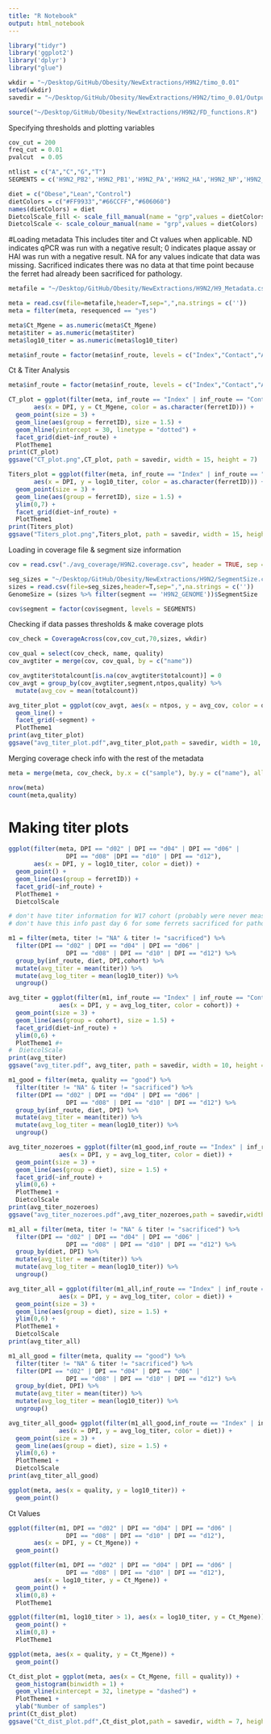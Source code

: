 ```yaml
---
title: "R Notebook"
output: html_notebook
---
```


```r
library("tidyr")
library('ggplot2')
library('dplyr')
library("glue")

wkdir = "~/Desktop/GitHub/Obesity/NewExtractions/H9N2/timo_0.01"
setwd(wkdir)
savedir = "~/Desktop/GitHub/Obesity/NewExtractions/H9N2/timo_0.01/Output_Figures"

source("~/Desktop/GitHub/Obesity/NewExtractions/H9N2/FD_functions.R")
```

Specifying thresholds and plotting variables
```r
cov_cut = 200
freq_cut = 0.01
pvalcut  = 0.05

ntlist = c("A","C","G","T")
SEGMENTS = c('H9N2_PB2','H9N2_PB1','H9N2_PA','H9N2_HA','H9N2_NP','H9N2_NA','H9N2_MP','H9N2_NS')
```

```r
diet = c("Obese","Lean","Control")
dietColors = c("#FF9933","#66CCFF","#606060")
names(dietColors) = diet
DietcolScale_fill <- scale_fill_manual(name = "grp",values = dietColors)
DietcolScale <- scale_colour_manual(name = "grp",values = dietColors)
```

#Loading metadata
This includes titer and Ct values when applicable. ND indicates qPCR was run with a negative result; 0 indicates plaque assay or HAI was run with a negative result. NA for any values indicate that data was missing. Sacrificed indicates there was no data at that time point because the ferret had already been sacrificed for pathology. 
```r
metafile = "~/Desktop/GitHub/Obesity/NewExtractions/H9N2/H9_Metadata.csv"

meta = read.csv(file=metafile,header=T,sep=",",na.strings = c(''))
meta = filter(meta, resequenced == "yes")

meta$Ct_Mgene = as.numeric(meta$Ct_Mgene)
meta$titer = as.numeric(meta$titer)
meta$log10_titer = as.numeric(meta$log10_titer)

meta$inf_route = factor(meta$inf_route, levels = c("Index","Contact","Aerosol","Control"))
```

Ct & Titer Analysis
```r
meta$inf_route = factor(meta$inf_route, levels = c("Index","Contact","Aerosol","Control"))

CT_plot = ggplot(filter(meta, inf_route == "Index" | inf_route == "Contact"), 
       aes(x = DPI, y = Ct_Mgene, color = as.character(ferretID))) +
  geom_point(size = 3) +
  geom_line(aes(group = ferretID), size = 1.5) +
  geom_hline(yintercept = 30, linetype = "dotted") +
  facet_grid(diet~inf_route) +
  PlotTheme1
print(CT_plot)
ggsave("CT_plot.png",CT_plot, path = savedir, width = 15, height = 7)

Titers_plot = ggplot(filter(meta, inf_route == "Index" | inf_route == "Contact"), 
       aes(x = DPI, y = log10_titer, color = as.character(ferretID))) +
  geom_point(size = 3) +
  geom_line(aes(group = ferretID), size = 1.5) +
  ylim(0,7) +
  facet_grid(diet~inf_route) +
  PlotTheme1
print(Titers_plot)
ggsave("Titers_plot.png",Titers_plot, path = savedir, width = 15, height = 7)
```

Loading in coverage file & segment size information
```r
cov = read.csv("./avg_coverage/H9N2.coverage.csv", header = TRUE, sep = ",")

seg_sizes = "~/Desktop/GitHub/Obesity/NewExtractions/H9N2/SegmentSize.csv"
sizes = read.csv(file=seg_sizes,header=T,sep=",",na.strings = c(''))
GenomeSize = (sizes %>% filter(segment == 'H9N2_GENOME'))$SegmentSize

cov$segment = factor(cov$segment, levels = SEGMENTS)
```

Checking if data passes thresholds & make coverage plots
```r
cov_check = CoverageAcross(cov,cov_cut,70,sizes, wkdir)
```

```r
cov_qual = select(cov_check, name, quality)
cov_avgtiter = merge(cov, cov_qual, by = c("name"))

cov_avgtiter$totalcount[is.na(cov_avgtiter$totalcount)] = 0
cov_avgt = group_by(cov_avgtiter,segment,ntpos,quality) %>%
  mutate(avg_cov = mean(totalcount))

avg_titer_plot = ggplot(cov_avgt, aes(x = ntpos, y = avg_cov, color = quality)) +
  geom_line() +
  facet_grid(~segment) +
  PlotTheme1
print(avg_titer_plot)
ggsave("avg_titer_plot.pdf",avg_titer_plot,path = savedir, width = 10, height = 5)
```

Merging coverage check info with the rest of the metadata
```r
meta = merge(meta, cov_check, by.x = c("sample"), by.y = c("name"), all.y = TRUE)

nrow(meta)
count(meta,quality)
```

# Making titer plots
```r
ggplot(filter(meta, DPI == "d02" | DPI == "d04" | DPI == "d06" |
                DPI == "d08" |DPI == "d10" | DPI == "d12"),
       aes(x = DPI, y = log10_titer, color = diet)) +
  geom_point() +
  geom_line(aes(group = ferretID)) +
  facet_grid(~inf_route) +
  PlotTheme1 +
  DietcolScale

# don't have titer information for W17 cohort (probably were never measured)
# don't have this info past day 6 for some ferrets sacrificed for pathology at St Jude's

m1 = filter(meta, titer != "NA" & titer != "sacrificed") %>%
  filter(DPI == "d02" | DPI == "d04" | DPI == "d06" |
                DPI == "d08" | DPI == "d10" | DPI == "d12") %>%
  group_by(inf_route, diet, DPI,cohort) %>%
  mutate(avg_titer = mean(titer)) %>%
  mutate(avg_log_titer = mean(log10_titer)) %>%
  ungroup()

avg_titer = ggplot(filter(m1, inf_route == "Index" | inf_route == "Contact"), 
              aes(x = DPI, y = avg_log_titer, color = cohort)) +
  geom_point(size = 3) +
  geom_line(aes(group = cohort), size = 1.5) +
  facet_grid(diet~inf_route) +
  ylim(0,6) + 
  PlotTheme1 #+
#  DietcolScale
print(avg_titer)
ggsave("avg_titer.pdf", avg_titer, path = savedir, width = 10, height = 5)

m1_good = filter(meta, quality == "good") %>% 
  filter(titer != "NA" & titer != "sacrificed") %>%
  filter(DPI == "d02" | DPI == "d04" | DPI == "d06" |
                DPI == "d08" | DPI == "d10" | DPI == "d12") %>%
  group_by(inf_route, diet, DPI) %>%
  mutate(avg_titer = mean(titer)) %>%
  mutate(avg_log_titer = mean(log10_titer)) %>%
  ungroup()

avg_titer_nozeroes = ggplot(filter(m1_good,inf_route == "Index" | inf_route == "Contact"), 
              aes(x = DPI, y = avg_log_titer, color = diet)) +
  geom_point(size = 3) +
  geom_line(aes(group = diet), size = 1.5) +
  facet_grid(~inf_route) +
  ylim(0,6) + 
  PlotTheme1 +
  DietcolScale
print(avg_titer_nozeroes)
ggsave("avg_titer_nozeroes.pdf",avg_titer_nozeroes,path = savedir,width = 7, height = 5)

m1_all = filter(meta, titer != "NA" & titer != "sacrificed") %>%
  filter(DPI == "d02" | DPI == "d04" | DPI == "d06" |
                DPI == "d08" | DPI == "d10" | DPI == "d12") %>%
  group_by(diet, DPI) %>%
  mutate(avg_titer = mean(titer)) %>%
  mutate(avg_log_titer = mean(log10_titer)) %>%
  ungroup()

avg_titer_all = ggplot(filter(m1_all,inf_route == "Index" | inf_route == "Contact"), 
              aes(x = DPI, y = avg_log_titer, color = diet)) +
  geom_point(size = 3) +
  geom_line(aes(group = diet), size = 1.5) +
  ylim(0,6) + 
  PlotTheme1 +
  DietcolScale
print(avg_titer_all)

m1_all_good = filter(meta, quality == "good") %>% 
  filter(titer != "NA" & titer != "sacrificed") %>%
  filter(DPI == "d02" | DPI == "d04" | DPI == "d06" |
                DPI == "d08" | DPI == "d10" | DPI == "d12") %>%
  group_by(diet, DPI) %>%
  mutate(avg_titer = mean(titer)) %>%
  mutate(avg_log_titer = mean(log10_titer)) %>%
  ungroup()

avg_titer_all_good= ggplot(filter(m1_all_good,inf_route == "Index" | inf_route == "Contact"), 
              aes(x = DPI, y = avg_log_titer, color = diet)) +
  geom_point(size = 3) +
  geom_line(aes(group = diet), size = 1.5) +
  ylim(0,6) + 
  PlotTheme1 +
  DietcolScale
print(avg_titer_all_good)

ggplot(meta, aes(x = quality, y = log10_titer)) +
  geom_point()
```

Ct Values
```r
ggplot(filter(m1, DPI == "d02" | DPI == "d04" | DPI == "d06" |
                DPI == "d08" | DPI == "d10" | DPI == "d12"),
       aes(x = DPI, y = Ct_Mgene)) +
  geom_point()

ggplot(filter(m1, DPI == "d02" | DPI == "d04" | DPI == "d06" |
                DPI == "d08" | DPI == "d10" | DPI == "d12"),
       aes(x = log10_titer, y = Ct_Mgene)) +
  geom_point() +
  xlim(0,8) +
  PlotTheme1

ggplot(filter(m1, log10_titer > 1), aes(x = log10_titer, y = Ct_Mgene)) +
  geom_point() +
  xlim(0,8) +
  PlotTheme1

ggplot(meta, aes(x = quality, y = Ct_Mgene)) +
  geom_point()

Ct_dist_plot = ggplot(meta, aes(x = Ct_Mgene, fill = quality)) +
  geom_histogram(binwidth = 1) +
  geom_vline(xintercept = 32, linetype = "dashed") +
  PlotTheme1 +
  ylab("Number of samples")
print(Ct_dist_plot)
ggsave("Ct_dist_plot.pdf",Ct_dist_plot,path = savedir, width = 7, height = 5)
```

